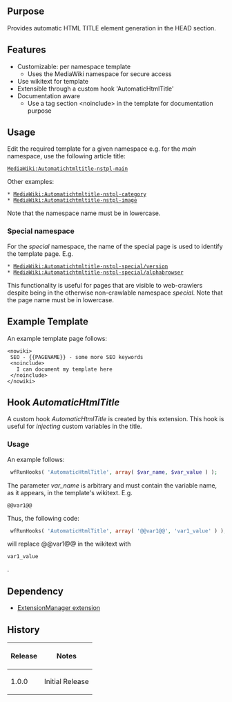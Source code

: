 {{Extension
|name        = AutomaticHtmlTitle
|status      = stable
|type        = parser function
|author      = [[user:jldupont|Jean-Lou Dupont]]
|image       =
|version     = 1.0.0
|update      =
|mediawiki   = 1.11, 1.12
|download    = [http://mediawiki.googlecode.com/svn/tags/AutomaticHtmlTitle/ SVN]
|readme      =
|changelog   = See SVN ($Id$)
|description = Provides automatic HTML title element generation in the HEAD section
|parameters  =
|rights      =
|example     = [http://jldupont.com/Extension:MindMeister]
}}
== Purpose==
Provides automatic HTML TITLE element generation in the HEAD section.

== Features ==
* Customizable: per namespace template
** Uses the MediaWiki namespace for secure access
* Use wikitext for template   
* Extensible through a custom hook 'AutomaticHtmlTitle'
* Documentation aware
** Use a tag section <nowiki><noinclude></nowiki> in the template for documentation purpose

== Usage ==
Edit the required template for a given namespace e.g. for the ''main'' namespace, use the following article title:
 [[MediaWiki:Automatichtmltitle-nstpl-main]]
Other examples:
 * [[MediaWiki:Automatichtmltitle-nstpl-category]]
 * [[MediaWiki:Automatichtmltitle-nstpl-image]]
Note that the namespace name must be in lowercase.
 
=== Special namespace ===
For the ''special'' namespace, the name of the special page is used to identify the template page.
E.g.
 * [[MediaWiki:Automatichtmltitle-nstpl-special/version]]
 * [[MediaWiki:Automatichtmltitle-nstpl-special/alphabrowser]]  
This functionality is useful for pages that are visible to web-crawlers despite being in the otherwise non-crawlable namespace ''special''. Note that the page name must be in lowercase.

== Example Template ==
An example template page follows:
<pre><nowiki>
 SEO - {{PAGENAME}} - some more SEO keywords
 <noinclude>
   I can document my template here
 </noinclude>
</nowiki></pre>

== Hook ''AutomaticHtmlTitle'' ==
A custom hook ''AutomaticHtmlTitle'' is created by this extension. This hook is useful for ''injecting'' custom variables in the title.
=== Usage ===
An example follows:
<source lang=php>
 wfRunHooks( 'AutomaticHtmlTitle', array( $var_name, $var_value ) );
</source> 
The parameter ''var_name'' is arbitrary and must contain the variable name, as it appears, in the template's wikitext.
E.g.
 @@var1@@
Thus, the following code:
<source lang=php>
 wfRunHooks( 'AutomaticHtmlTitle', array( '@@var1@@', 'var1_value' ) );
</source> 
will replace <nowiki>@@var1@@</nowiki> in the wikitext with <pre>var1_value</pre>.

== Dependency ==
* [[Extension:ExtensionManager|ExtensionManager extension]]

{{Pear|AutomaticHtmlTitle}}

<!--requires [[Extension:VersaComment]] -->
<!--{{
[[{{FULLPAGENAMEE}}/Tests]]
}}-->

== History ==
{|class=datatable
! Release !! Notes
|-
| 1.0.0 || Initial Release
|}
